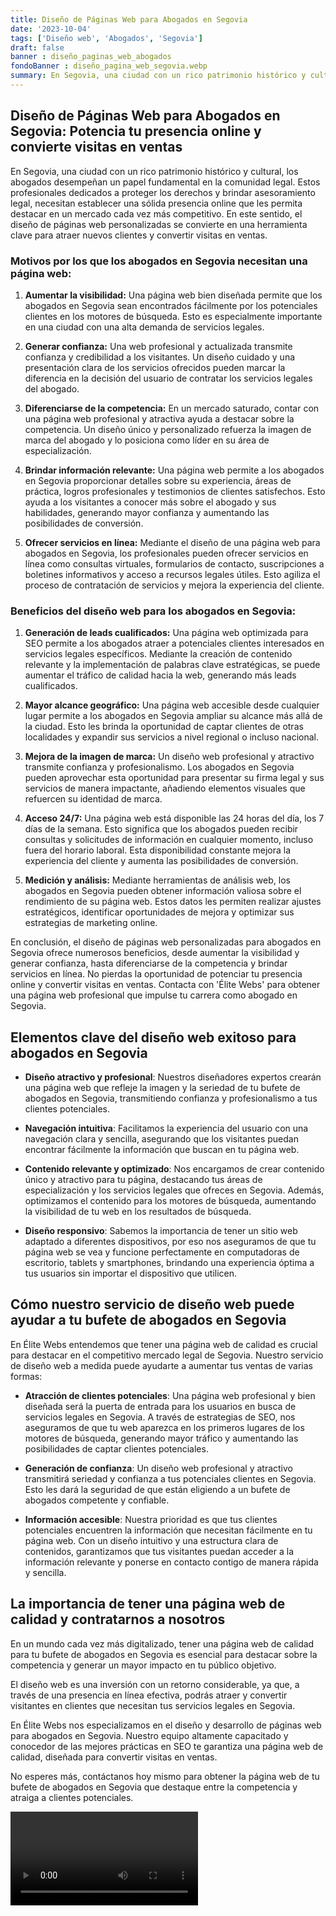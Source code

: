 ```yaml
---
title: Diseño de Páginas Web para Abogados en Segovia
date: '2023-10-04'
tags: ['Diseño web', 'Abogados', 'Segovia']
draft: false
banner : diseño_paginas_web_abogados
fondoBanner : diseño_pagina_web_segovia.webp
summary: En Segovia, una ciudad con un rico patrimonio histórico y cultural, los abogados desempeñan un papel fundamental en la comunidad legal. Estos profesionales dedicados a proteger los derechos y brindar asesoramiento legal, necesitan establecer una sólida presencia online que les permita destacar en un mercado cada vez más competitivo. En este sentido, el diseño de páginas web personalizadas se convierte en una herramienta clave para atraer nuevos clientes y convertir visitas en ventas.
---
```


## Diseño de Páginas Web para Abogados en Segovia: Potencia tu presencia online y convierte visitas en ventas

En Segovia, una ciudad con un rico patrimonio histórico y cultural, los abogados desempeñan un papel fundamental en la comunidad legal. Estos profesionales dedicados a proteger los derechos y brindar asesoramiento legal, necesitan establecer una sólida presencia online que les permita destacar en un mercado cada vez más competitivo. En este sentido, el diseño de páginas web personalizadas se convierte en una herramienta clave para atraer nuevos clientes y convertir visitas en ventas.

### Motivos por los que los abogados en Segovia necesitan una página web:

1. **Aumentar la visibilidad:** Una página web bien diseñada permite que los abogados en Segovia sean encontrados fácilmente por los potenciales clientes en los motores de búsqueda. Esto es especialmente importante en una ciudad con una alta demanda de servicios legales.

2. **Generar confianza:** Una web profesional y actualizada transmite confianza y credibilidad a los visitantes. Un diseño cuidado y una presentación clara de los servicios ofrecidos pueden marcar la diferencia en la decisión del usuario de contratar los servicios legales del abogado.

3. **Diferenciarse de la competencia:** En un mercado saturado, contar con una página web profesional y atractiva ayuda a destacar sobre la competencia. Un diseño único y personalizado refuerza la imagen de marca del abogado y lo posiciona como líder en su área de especialización.

4. **Brindar información relevante:** Una página web permite a los abogados en Segovia proporcionar detalles sobre su experiencia, áreas de práctica, logros profesionales y testimonios de clientes satisfechos. Esto ayuda a los visitantes a conocer más sobre el abogado y sus habilidades, generando mayor confianza y aumentando las posibilidades de conversión.

5. **Ofrecer servicios en línea:** Mediante el diseño de una página web para abogados en Segovia, los profesionales pueden ofrecer servicios en línea como consultas virtuales, formularios de contacto, suscripciones a boletines informativos y acceso a recursos legales útiles. Esto agiliza el proceso de contratación de servicios y mejora la experiencia del cliente.

### Beneficios del diseño web para los abogados en Segovia:

1. **Generación de leads cualificados:** Una página web optimizada para SEO permite a los abogados atraer a potenciales clientes interesados en servicios legales específicos. Mediante la creación de contenido relevante y la implementación de palabras clave estratégicas, se puede aumentar el tráfico de calidad hacia la web, generando más leads cualificados.

2. **Mayor alcance geográfico:** Una página web accesible desde cualquier lugar permite a los abogados en Segovia ampliar su alcance más allá de la ciudad. Esto les brinda la oportunidad de captar clientes de otras localidades y expandir sus servicios a nivel regional o incluso nacional.

3. **Mejora de la imagen de marca:** Un diseño web profesional y atractivo transmite confianza y profesionalismo. Los abogados en Segovia pueden aprovechar esta oportunidad para presentar su firma legal y sus servicios de manera impactante, añadiendo elementos visuales que refuercen su identidad de marca.

4. **Acceso 24/7:** Una página web está disponible las 24 horas del día, los 7 días de la semana. Esto significa que los abogados pueden recibir consultas y solicitudes de información en cualquier momento, incluso fuera del horario laboral. Esta disponibilidad constante mejora la experiencia del cliente y aumenta las posibilidades de conversión.

5. **Medición y análisis:** Mediante herramientas de análisis web, los abogados en Segovia pueden obtener información valiosa sobre el rendimiento de su página web. Estos datos les permiten realizar ajustes estratégicos, identificar oportunidades de mejora y optimizar sus estrategias de marketing online.

En conclusión, el diseño de páginas web personalizadas para abogados en Segovia ofrece numerosos beneficios, desde aumentar la visibilidad y generar confianza, hasta diferenciarse de la competencia y brindar servicios en línea. No pierdas la oportunidad de potenciar tu presencia online y convertir visitas en ventas. Contacta con 'Élite Webs' para obtener una página web profesional que impulse tu carrera como abogado en Segovia.

<GifSeo />

<Cta />

## Elementos clave del diseño web exitoso para abogados en Segovia

- **Diseño atractivo y profesional**: Nuestros diseñadores expertos crearán una página web que refleje la imagen y la seriedad de tu bufete de abogados en Segovia, transmitiendo confianza y profesionalismo a tus clientes potenciales.

- **Navegación intuitiva**: Facilitamos la experiencia del usuario con una navegación clara y sencilla, asegurando que los visitantes puedan encontrar fácilmente la información que buscan en tu página web. 

- **Contenido relevante y optimizado**: Nos encargamos de crear contenido único y atractivo para tu página, destacando tus áreas de especialización y los servicios legales que ofreces en Segovia. Además, optimizamos el contenido para los motores de búsqueda, aumentando la visibilidad de tu web en los resultados de búsqueda.

- **Diseño responsivo**: Sabemos la importancia de tener un sitio web adaptado a diferentes dispositivos, por eso nos aseguramos de que tu página web se vea y funcione perfectamente en computadoras de escritorio, tablets y smartphones, brindando una experiencia óptima a tus usuarios sin importar el dispositivo que utilicen.

## Cómo nuestro servicio de diseño web puede ayudar a tu bufete de abogados en Segovia

En Élite Webs entendemos que tener una página web de calidad es crucial para destacar en el competitivo mercado legal de Segovia. Nuestro servicio de diseño web a medida puede ayudarte a aumentar tus ventas de varias formas:

- **Atracción de clientes potenciales**: Una página web profesional y bien diseñada será la puerta de entrada para los usuarios en busca de servicios legales en Segovia. A través de estrategias de SEO, nos aseguramos de que tu web aparezca en los primeros lugares de los motores de búsqueda, generando mayor tráfico y aumentando las posibilidades de captar clientes potenciales.

- **Generación de confianza**: Un diseño web profesional y atractivo transmitirá seriedad y confianza a tus potenciales clientes en Segovia. Esto les dará la seguridad de que están eligiendo a un bufete de abogados competente y confiable.

- **Información accesible**: Nuestra prioridad es que tus clientes potenciales encuentren la información que necesitan fácilmente en tu página web. Con un diseño intuitivo y una estructura clara de contenidos, garantizamos que tus visitantes puedan acceder a la información relevante y ponerse en contacto contigo de manera rápida y sencilla.

## La importancia de tener una página web de calidad y contratarnos a nosotros

En un mundo cada vez más digitalizado, tener una página web de calidad para tu bufete de abogados en Segovia es esencial para destacar sobre la competencia y generar un mayor impacto en tu público objetivo.

El diseño web es una inversión con un retorno considerable, ya que, a través de una presencia en línea efectiva, podrás atraer y convertir visitantes en clientes que necesitan tus servicios legales en Segovia.

En Élite Webs nos especializamos en el diseño y desarrollo de páginas web para abogados en Segovia. Nuestro equipo altamente capacitado y conocedor de las mejores prácticas en SEO te garantiza una página web de calidad, diseñada para convertir visitas en ventas.

No esperes más, contáctanos hoy mismo para obtener la página web de tu bufete de abogados en Segovia que destaque entre la competencia y atraiga a clientes potenciales.

<Video />

<CtaBot job='Abogados' city='Segovia'/>

<Gmaps query='Segovia+españa+maps' />